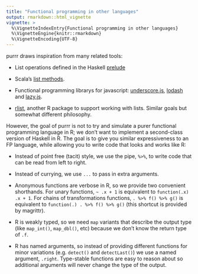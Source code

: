 ```yaml
---
title: "Functional programming in other languages"
output: rmarkdown::html_vignette
vignette: >
  %\VignetteIndexEntry{Functional programming in other languages}
  %\VignetteEngine{knitr::rmarkdown}
  %\VignetteEncoding{UTF-8}
---
```


purrr draws inspiration from many related tools:

* List operations defined in the Haskell [prelude][haskell]

* Scala's [list methods][scala].

* Functional programming librarys for javascript: 
  [underscore.js](http://underscorejs.org), 
  [lodash](https://lodash.com) and 
  [lazy.js](http://danieltao.com/lazy.js/).

* [rlist](http://renkun.me/rlist/), another R package to support working
  with lists. Similar goals but somewhat different philosophy.

However, the goal of purrr is not to try and simulate a purer functional programming language in R; we don't want to implement a second-class version of Haskell in R. The goal is to give you similar expressiveness to an FP language, while allowing you to write code that looks and works like R:

* Instead of point free (tacit) style, we use the pipe, `%>%`, to write code 
  that can be read from left to right.

* Instead of currying, we use `...` to pass in extra arguments.

* Anonymous functions are verbose in R, so we provide two convenient shorthands.
  For unary functions, `~ .x + 1` is equivalent to `function(.x) .x + 1`.
  For chains of transformations functions, `. %>% f() %>% g()` is
  equivalent to `function(.) . %>% f() %>% g()` (this shortcut is provided
  by magrittr).

* R is weakly typed, so we need `map` variants that describe the output type 
  (like `map_int()`, `map_dbl()`, etc) because we don't know the return type of `.f`.

* R has named arguments, so instead of providing different functions for
  minor variations (e.g. `detect()` and `detectLast()`) we use a named
  argument, `.right`. Type-stable functions are easy to reason about so
  additional arguments will never change the type of the output.

[scala]:http://www.scala-lang.org/api/current/index.html#scala.collection.immutable.List
[haskell]:http://hackage.haskell.org/package/base-4.7.0.1/docs/Prelude.html#g:11
